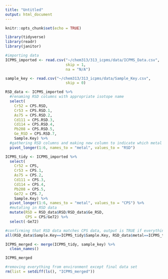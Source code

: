 ```yaml
---
title: "Untitled"
output: html_document
---
```


```r
knitr::opts_chunk$set(echo = TRUE)
```

```r
library(tidyverse)
library(readr)
library(janitor)
```

```r
#importing data
ICPMS_imported <- read.csv("~/chem313/313_icpms/data/ICPMS_Data.csv", 
                           skip = 1,
                           na = "N/A")

sample_key <- read.csv("~/chem313/313_icpms/data/Sample_Key.csv", 
                           skip = 0)


```
```r
RSD_data <- ICPMS_imported %>%
  #renaming RSD columns with appropriate isotope name
  select(
    Cr52 = CPS.RSD,
    Cr53 = CPS.RSD.1,
    As75 = CPS.RSD.2,
    Cd111 = CPS.RSD.3,
    Cd114 = CPS.RSD.4,
    Pb208 = CPS.RSD.5,
    Ge_RSD = CPS.RSD.7,
    Sample.Key) %>%
  #gathering RSD columns and making new column to indicate which metal corresponds to which RSD
  pivot_longer(1:6, names_to = "metal", values_to = "RSD")
```

```r
ICPMS_tidy <- ICPMS_imported %>%
  select(
    Cr52 = CPS,
    Cr53 = CPS.1,
    As75 = CPS.2,
    Cd111 = CPS.3,
    Cd114 = CPS.4,
    Pb208 = CPS.5,
    Ge72 = CPS.7,
    Sample.Key) %>%
  pivot_longer(1:6, names_to = "metal", values_to = "CPS") %>%
  #mutating in RSD data
  mutate(RSD = RSD_data$RSD/RSD_data$Ge_RSD,
         CPS = CPS/Ge72) %>%
  select(-Ge72)

#confirming that RSD data matches CPS data, output is TRUE if everything matches
all(RSD_data$Sample.Key==ICPMS_tidy$Sample.Key, RSD_data$metal==ICPMS_tidy$metal)
```

```r
ICPMS_merged <- merge(ICPMS_tidy, sample_key) %>%
  clean_names()

ICPMS_merged 
```


```r
#removing everything from environment except final data set
rm(list = setdiff(ls(), "ICPMS_merged"))
```



